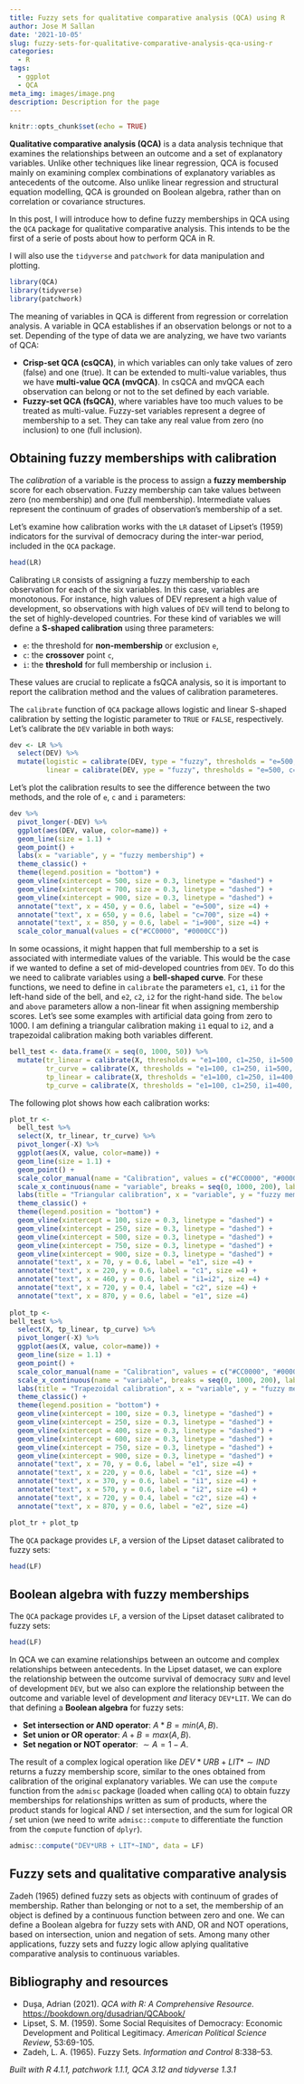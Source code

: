 ```yaml
---
title: Fuzzy sets for qualitative comparative analysis (QCA) using R
author: Jose M Sallan
date: '2021-10-05'
slug: fuzzy-sets-for-qualitative-comparative-analysis-qca-using-r
categories:
  - R
tags:
  - ggplot
  - QCA
meta_img: images/image.png
description: Description for the page
---
```


```r
knitr::opts_chunk$set(echo = TRUE)
```


**Qualitative comparative analysis (QCA)** is a data analysis technique that examines the relationships between an outcome and a set of explanatory variables. Unlike other techniques like linear regression, QCA is focused mainly on examining complex combinations of explanatory variables as antecedents of the outcome. Also unlike linear regression and structural equation modelling, QCA is grounded on Boolean algebra, rather than on correlation or covariance structures.

In this post, I will introduce how to define fuzzy memberships in QCA using the `QCA` package for qualitative comparative analysis. This intends to be the first of a serie of posts about how to perform QCA in R.

I will also use the `tidyverse` and `patchwork` for data manipulation and plotting.

```r
library(QCA)
library(tidyverse)
library(patchwork)
```

The meaning of variables in QCA is different from regression or correlation analysis. A variable in QCA establishes if an observation belongs or not to a set. Depending of the type of data we are analyzing, we have two variants of QCA:

* **Crisp-set QCA (csQCA)**, in which variables can only take values of zero (false) and one (true). It can be extended to multi-value variables, thus we have **multi-value QCA (mvQCA)**. In csQCA and mvQCA each observation can belong or not to the set defined by each variable.
* **Fuzzy-set QCA (fsQCA)**, where variables have too much values to be treated as multi-value. Fuzzy-set variables represent a degree of membership to a set. They can take any real value from zero (no inclusion) to one (full inclusion).

## Obtaining fuzzy memberships with calibration

The *calibration* of a variable is the process to assign a **fuzzy membership** score for each observation. Fuzzy membership can take values between zero (no membership) and one (full membership). Intermediate values represent the continuum of grades of observation's membership of a set.

Let's examine how calibration works with the `LR` dataset of Lipset's (1959) indicators for the survival of democracy during the inter-war period, included in the `QCA` package.

```r
head(LR)
```

Calibrating `LR` consists of assigning a fuzzy membership to each observation for each of the six variables. In this case, variables are monotonous. For instance, high values of DEV represent a high value of development, so observations with high values of `DEV` will tend to belong to the set of highly-developed countries. For these kind of variables we will define a **S-shaped calibration** using three parameters:

* `e`: the threshold for **non-membership** or exclusion `e`,
* `c`: the **crossover** point `c`,
* `i`: the **threshold** for full membership or inclusion `i`.

These values are crucial to replicate a fsQCA analysis, so it is important to report the calibration method and the values of calibration parameteres.

The `calibrate` function of `QCA` package allows logistic and linear S-shaped calibration by setting the logistic parameter to `TRUE` or `FALSE`, respectively. Let's calibrate the `DEV` variable in both ways:

```r
dev <- LR %>%
  select(DEV) %>%
  mutate(logistic = calibrate(DEV, type = "fuzzy", thresholds = "e=500, c=700, i=900", logistic=TRUE),
         linear = calibrate(DEV, ype = "fuzzy", thresholds = "e=500, c=700, i=900", logistic=FALSE))
```

Let's plot the calibration results to see the difference between the two methods, and the role of `e`, `c` and `i` parameters:

```r
dev %>%
  pivot_longer(-DEV) %>%
  ggplot(aes(DEV, value, color=name)) +
  geom_line(size = 1.1) +
  geom_point() +
  labs(x = "variable", y = "fuzzy membership") +
  theme_classic() +
  theme(legend.position = "bottom") +
  geom_vline(xintercept = 500, size = 0.3, linetype = "dashed") +
  geom_vline(xintercept = 700, size = 0.3, linetype = "dashed") +
  geom_vline(xintercept = 900, size = 0.3, linetype = "dashed") +
  annotate("text", x = 450, y = 0.6, label = "e=500", size =4) +
  annotate("text", x = 650, y = 0.6, label = "c=700", size =4) +
  annotate("text", x = 850, y = 0.6, label = "i=900", size =4) +
  scale_color_manual(values = c("#CC0000", "#0000CC"))
```

In some ocassions, it might happen that full membership to a set is associated with intermediate values of the variable. This would be the case if we wanted to define a set of mid-developed countries from `DEV`. To do this we need to calibrate variables using a **bell-shaped curve**. For these functions, we need to define in `calibrate` the parameters `e1`, `c1`, `i1` for the left-hand side of the bell, and `e2`, `c2`, `i2` for the right-hand side. The `below` and `above` parameters allow a non-linear fit when assigning membership scores. Let's see some examples with artificial data going from zero to 1000. I am defining a triangular calibration making `i1` equal to `i2`, and a trapezoidal calibration making both variables different.

```r
bell_test <- data.frame(X = seq(0, 1000, 50)) %>%
  mutate(tr_linear = calibrate(X, thresholds = "e1=100, c1=250, i1=500, i2=500, c2=750, e2=900"),
         tr_curve = calibrate(X, thresholds = "e1=100, c1=250, i1=500, i2=500, c2=750, e2=900", below = 3, above = 3),
         tp_linear = calibrate(X, thresholds = "e1=100, c1=250, i1=400, i2=600, c2=750, e2=900"),
         tp_curve = calibrate(X, thresholds = "e1=100, c1=250, i1=400, i2=600, c2=750, e2=900", below = 3, above = 3))
```

The following plot shows how each calibration works:

```r

plot_tr <- 
  bell_test %>%
  select(X, tr_linear, tr_curve) %>%
  pivot_longer(-X) %>%
  ggplot(aes(X, value, color=name)) +
  geom_line(size = 1.1) +
  geom_point() +
  scale_color_manual(name = "Calibration", values = c("#CC0000", "#0000CC")) +
  scale_x_continuous(name = "variable", breaks = seq(0, 1000, 200), labels = as.character(seq(0, 1000, 200))) +
  labs(title = "Triangular calibration", x = "variable", y = "fuzzy membership") +
  theme_classic() +
  theme(legend.position = "bottom") +
  geom_vline(xintercept = 100, size = 0.3, linetype = "dashed") +
  geom_vline(xintercept = 250, size = 0.3, linetype = "dashed") +
  geom_vline(xintercept = 500, size = 0.3, linetype = "dashed") +
  geom_vline(xintercept = 750, size = 0.3, linetype = "dashed") +
  geom_vline(xintercept = 900, size = 0.3, linetype = "dashed") +
  annotate("text", x = 70, y = 0.6, label = "e1", size =4) +
  annotate("text", x = 220, y = 0.6, label = "c1", size =4) +
  annotate("text", x = 460, y = 0.6, label = "i1=i2", size =4) +
  annotate("text", x = 720, y = 0.4, label = "c2", size =4) +
  annotate("text", x = 870, y = 0.6, label = "e1", size =4)
  
plot_tp <- 
bell_test %>%
  select(X, tp_linear, tp_curve) %>%
  pivot_longer(-X) %>%
  ggplot(aes(X, value, color=name)) +
  geom_line(size = 1.1) +
  geom_point() +
  scale_color_manual(name = "Calibration", values = c("#CC0000", "#0000CC")) +
  scale_x_continuous(name = "variable", breaks = seq(0, 1000, 200), labels = as.character(seq(0, 1000, 200))) +
  labs(title = "Trapezoidal calibration", x = "variable", y = "fuzzy membership") +
  theme_classic() +
  theme(legend.position = "bottom") +
  geom_vline(xintercept = 100, size = 0.3, linetype = "dashed") +
  geom_vline(xintercept = 250, size = 0.3, linetype = "dashed") +
  geom_vline(xintercept = 400, size = 0.3, linetype = "dashed") +
  geom_vline(xintercept = 600, size = 0.3, linetype = "dashed") +
  geom_vline(xintercept = 750, size = 0.3, linetype = "dashed") +
  geom_vline(xintercept = 900, size = 0.3, linetype = "dashed") +
  annotate("text", x = 70, y = 0.6, label = "e1", size =4) +
  annotate("text", x = 220, y = 0.6, label = "c1", size =4) +
  annotate("text", x = 370, y = 0.6, label = "i1", size =4) +
  annotate("text", x = 570, y = 0.6, label = "i2", size =4) +
  annotate("text", x = 720, y = 0.4, label = "c2", size =4) +
  annotate("text", x = 870, y = 0.6, label = "e2", size =4)

plot_tr + plot_tp
```

The `QCA` package provides `LF`, a version of the Lipset dataset calibrated to fuzzy sets:

```r
head(LF)
```

## Boolean algebra with fuzzy memberships

The `QCA` package provides `LF`, a version of the Lipset dataset calibrated to fuzzy sets:

```r
head(LF)
```

In QCA we can examine relationships between an outcome and complex relationships between antecedents. In the Lipset dataset, we can explore the relationship between the outcome survival of democracy `SURV` and level of development `DEV`, but we also can explore the relationship between the outcome and variable level of development *and* literacy `DEV*LIT`. We can do that defining a **Boolean algebra** for fuzzy sets:

* **Set intersection or AND operator**: $A*B = min\left(A,B\right)$.
* **Set union or OR operator**: $A+B = max\left(A,B\right)$.
* **Set negation or NOT operator**: $\sim A = 1-A$.

The result of a complex logical operation like $DEV*URB + LIT*\sim IND$ returns a fuzzy membership score, similar to the ones obtained from calibration of the original explanatory variables. We can use the `compute` function from the `admisc` package (loaded when calling `QCA`) to obtain fuzzy memberships for relationships written as sum of products, where the product stands for logical AND / set intersection, and the sum for logical OR / set union (we need to write `admisc::compute` to differentiate the function from the `compute` function of `dplyr`).

```r
admisc::compute("DEV*URB + LIT*~IND", data = LF)
```

## Fuzzy sets and qualitative comparative analysis

Zadeh (1965) defined fuzzy sets as objects with continuum of grades of membership. Rather than belonging or not to a set, the membership of an object is defined by a continuous function between zero and one. We can define a Boolean algebra for fuzzy sets with AND, OR and NOT operations, based on intersection, union and negation of sets. Among many other applications, fuzzy sets and fuzzy logic allow aplying qualitative comparative analysis to continuous variables.

## Bibliography and resources

* Dușa, Adrian (2021). *QCA with R: A Comprehensive Resource.* <https://bookdown.org/dusadrian/QCAbook/>
* Lipset, S. M. (1959). Some Social Requisites of Democracy: Economic Development and Political Legitimacy. *American Political Science Review*, 53:69-105.
* Zadeh, L. A. (1965). Fuzzy Sets. *Information and Control* 8:338–53.


*Built with R 4.1.1, patchwork 1.1.1, QCA 3.12 and tidyverse 1.3.1*
